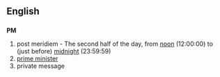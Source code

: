 ==English==
==={{initialism}}===
'''PM'''

# post meridiem - The second half of the day, from [[noon]] (12:00:00) to (just before) [[midnight]] (23:59:59)
# [[prime minister]]
# private message